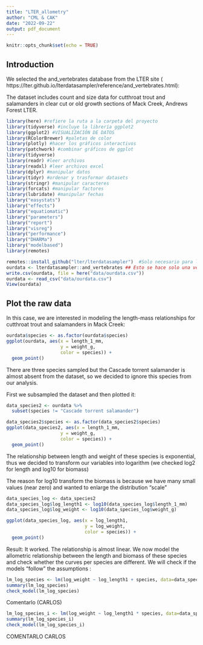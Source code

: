 ```yaml
---
title: "LTER_allometry"
author: "CML & CAK"
date: "2022-09-22"
output: pdf_document
---
```


```r
knitr::opts_chunk$set(echo = TRUE)
```

## Introduction

We selected the and_vertebrates database from the LTER site ( https://lter.github.io/lterdatasampler/reference/and_vertebrates.html):

The dataset includes count and size data for cutthroat trout and salamanders in 
clear cut or old growth sections of Mack Creek, Andrews Forest LTER.

```r

library(here) #refiere la ruta a la carpeta del proyecto
library(tidyverse) #incluye la librería ggplot2
library(ggplot2) #VISUALIZACIÓN DE DATOS
library(RColorBrewer) #paletas de color
library(plotly) #hacer los gráficos interactivos
library(patchwork) #combinar gráficos de ggplot
library(tidyverse)
library(readr) #leer archivos
library(readxl) #leer archivos excel
library(dplyr) #manipular datos
library(tidyr) #ordenar y trasformar datasets
library(stringr) #manipular caracteres
library(forcats) #manipular factores
library(lubridate) #manipular fechas
library("easystats")
library("effects")
library("equatiomatic")
library("parameters")
library("report")
library("visreg")
library("performance")
library("DHARMa")
library("modelbased")
library(remotes)

remotes::install_github("lter/lterdatasampler")  #Solo necesario para la descarga de internet
ourdata <- lterdatasampler::and_vertebrates ## Esto se hace solo una vez, descarga de internet
write.csv(ourdata, file = here("data/ourdata.csv"))
ourdata <- read_csv("data/ourdata.csv")
View(ourdata)

```

## Plot the raw data

In this case, we are interested in modeling  the length-mass relationships for cutthroat
trout and salamanders in Mack Creek:

```r

ourdata$species <- as.factor(ourdata$species)
ggplot(ourdata, aes(x = length_1_mm,
                    y = weight_g,
                    color = species)) +
  geom_point()
```

There are three species sampled but the Cascade torrent salamander is almost
absent from the dataset, so we decided to ignore this species from our analysis.

First we subsampled the dataset and then plotted it:

```r

data_species2 <- ourdata %>%
  subset(species != "Cascade torrent salamander")

data_species2$species <- as.factor(data_species2$species)
ggplot(data_species2, aes(x = length_1_mm,
                    y = weight_g,
                    color = species)) +
  geom_point()

```

The relationship between length and weight of these species is exponential,
thus we decided to transform our variables into logarithm (we checked log2
for length and log10 for biomass)

The reason for log10 transform the biomass is because we have many small values 
(near zero) and wanted to enlarge the distribution "scale"


```r
data_species_log <- data_species2
data_species_log$log_length1 <- log10(data_species_log$length_1_mm)
data_species_log$log_weight <- log10(data_species_log$weight_g)

ggplot(data_species_log, aes(x = log_length1,
                             y = log_weight,
                             color = species)) +
  geom_point()

```

Result: It worked. The relationship is almost linear.
We now model the allometric relationship between the length and biomass of these species and check
whether the curves per species are different. We will check if the models 
"follow" the assumptions : 

```r
lm_log_species <- lm(log_weight ~ log_length1 + species, data=data_species_log)
summary(lm_log_species)
check_model(lm_log_species)
```

Comentarlo (CARLOS)

```r

lm_log_species_i <- lm(log_weight ~ log_length1 * species, data=data_species_log)
summary(lm_log_species_i)
check_model(lm_log_species_i)

```


COMENTARLO CARLOS
